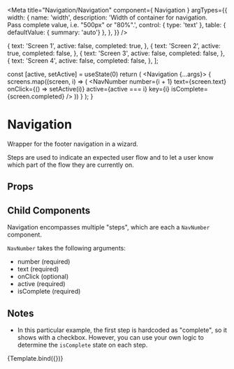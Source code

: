 
<Meta
  title="Navigation/Navigation"
  component={ Navigation }
  argTypes={{
    width: {
      name: 'width',
      description: 'Width of container for navigation. <br />Pass complete value, i.e. "500px" or "80%".',
      control: { type: 'text' },
      table: {
        defaultValue: { summary: 'auto'}
      },
    },
  }}
/>

  {
    text: 'Screen 1',
    active: false,
    completed: true,
  },
  {
    text: 'Screen 2',
    active: true,
    completed: false,
  },
  {
    text: 'Screen 3',
    active: false,
    completed: false,
  },
  {
    text: 'Screen 4',
    active: false,
    completed: false,
  },
];

  const [active, setActive] = useState(0)
  return (
    <Navigation {...args}>
      {
        screens.map((screen, i) => (
          <NavNumber
            number={i + 1}
            text={screen.text}
            onClick={() => setActive(i)}
            active={active === i}
            key={i}
            isComplete={screen.completed}
          />
        ))
      }
    </Navigation>
  );
}

# Navigation
Wrapper for the footer navigation in a wizard.

Steps are used to indicate an expected user flow and to let a user know which part of the flow they are currently on.

## Props
<ArgsTable story="." />

## Child Components
Navigation encompasses multiple "steps", which are each a `NavNumber` component.

`NavNumber` takes the following arguments:
- number (required)
- text (required)
- onClick (optional)
- active (required)
- isComplete (required)

## Notes
- In this particular example, the first step is hardcoded as "complete", so it shows with a checkbox.
However, you can use your own logic to determine the `isComplete` state on each step.

<Canvas>
  <Story
    name="Default"
    args={{ width: 'auto' }}
  >
  {Template.bind({})}
  </Story>
</Canvas>

